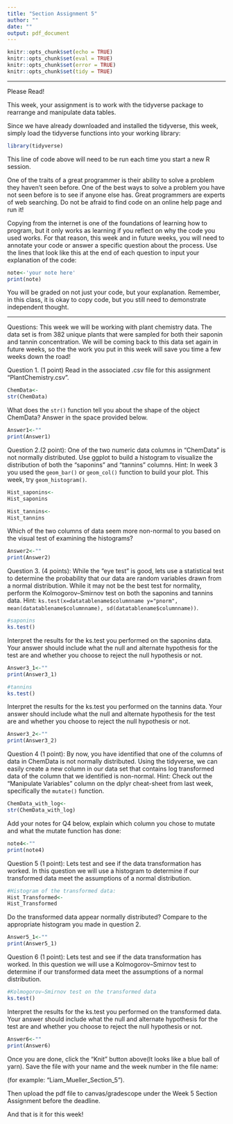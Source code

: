 ---
title: "Section Assignment 5"
author: ""
date: ""
output: pdf_document
---

```{r setup, include=FALSE}
knitr::opts_chunk$set(echo = TRUE)
knitr::opts_chunk$set(eval = TRUE)
knitr::opts_chunk$set(error = TRUE)
knitr::opts_chunk$set(tidy = TRUE)
```





***
Please Read!  


This week, your assignment is to work with the tidyverse package to rearrange and manipulate data tables. 


Since we have already downloaded and installed the tidyverse, this week, simply load the tidyverse functions into your working library:
```{r,echo=FALSE}
library(tidyverse)
```
This line of code above will need to be run each time you start a new R session.

One of the traits of a great programmer is their ability to solve a problem they haven't seen before. One of the best ways to solve a problem you have not seen before is to see if anyone else has. Great programmers are experts of web searching. Do not be afraid to find code on an online help page and run it! 


Copying from the internet is one of the foundations of learning how to program, but it only works as learning if you reflect on why the code you used works. For that reason, this week and in future weeks, you will need to annotate your code or answer a specific question about the process. Use the lines that look like this at the end of each question to input your explanation of the code:
```{r,eval=FALSE,echo=TRUE}
note<-'your note here'
print(note)
```
 You will be graded on not just your code, but your explanation. Remember, in this class, it is okay to copy code, but you still need to demonstrate independent thought.

  ***  
\newpage  

Questions: This week we will be working with plant chemistry data. The data set is from 382 unique plants that were sampled for both their saponin and tannin concentration. We will be coming back to this data set again in future weeks, so the the work you put in this week will save you time a few weeks down the road!
  
Question 1. (1 point) Read in the associated .csv file for this assignment "PlantChemistry.csv". 
```{r}
ChemData<-
str(ChemData)
```

What does the `str()` function tell you about the shape of the object ChemData? Answer in the space provided below.
```{r,results='asis',echo=FALSE}
Answer1<-""
print(Answer1)
```

  
\newpage  

Question 2.(2 point): One of the two numeric data columns in "ChemData" is not normally distributed. Use ggplot to build a histogram to visualize the distribution of both the "saponins" and "tannins" columns. Hint: In week 3 you used the `geom_bar()` or `geom_col()` function to build your plot. This week, try `geom_histogram()`. 
```{r}
Hist_saponins<-
Hist_saponins
```

\newpage  
  
```{r}
Hist_tannins<-
Hist_tannins
```

Which of the two columns of data seem more non-normal to you based on the visual test of examining the histograms?
```{r,results='asis',echo=FALSE}
Answer2<-""
print(Answer2)
```


\newpage
  
Question 3. (4 points): While the "eye test" is good, lets use a statistical test to determine the probability that our data are random variables drawn from a normal distribution. While it may not be the best test for normality, perform the Kolmogorov–Smirnov test on both the saponins and tannins data. Hint: `ks.test(x=datatablename$columnname y="pnorm", mean(datatablename$columnname), sd(datatablename$columnname))`.
```{r}
#saponins
ks.test()
```
Interpret the results for the ks.test you performed on the saponins data. Your answer should include what the null and alternate hypothesis for the test are and whether you choose to reject the null hypothesis or not.
```{r,results='asis',echo=FALSE}
Answer3_1<-""
print(Answer3_1)
```


```{r}
#tannins
ks.test()
```
Interpret the results for the ks.test you performed on the tannins data. Your answer should include what the null and alternate hypothesis for the test are and whether you choose to reject the null hypothesis or not.
```{r,results='asis',echo=FALSE}
Answer3_2<-""
print(Answer3_2)
```


\newpage  

Question 4 (1 point): By now, you have identified that one of the columns of data in ChemData is not normally distributed. Using the tidyverse, we can easily create a new column in our data set that contains log transformed data of the column that we identified is non-normal. Hint: Check out the "Manipulate Variables" column on the dplyr cheat-sheet from last week, specifically the `mutate()` function.


```{r}
ChemData_with_log<-
str(ChemData_with_log)
```

Add your notes for Q4 below, explain which column you chose to mutate and what the mutate function has done:
```{r,results='asis',echo=FALSE}
note4<-""
print(note4)
```

\newpage  

Question 5 (1 point): Lets test and see if the data transformation has worked. In this question we will use a histogram to determine if our transformed data meet the assumptions of a normal distribution. 

```{r}
#Histogram of the transformed data:
Hist_Transformed<-
Hist_Transformed
```
Do the transformed data appear normally distributed? Compare to the appropriate histogram you made in question 2.
```{r,results='asis',echo=FALSE}
Answer5_1<-""
print(Answer5_1)
```

\newpage
  
Question 6 (1 point): Lets test and see if the data transformation has worked. In this question we will use  a Kolmogorov–Smirnov test to determine if our transformed data meet the assumptions of a normal distribution. 

```{r}
#Kolmogorov–Smirnov test on the transformed data
ks.test()
```
Interpret the results for the ks.test you performed on the transformed data. Your answer should include what the null and alternate hypothesis for the test are and whether you choose to reject the null hypothesis or not.
```{r,results='asis',echo=FALSE}
Answer6<-""
print(Answer6) 
```



\newpage  

Once you are done, click the "Knit" button above(It looks like a blue ball of yarn). Save the file with your name and the week number in the file name: 

  (for example: "Liam_Mueller_Section_5").  
  
Then upload the pdf file to canvas/gradescope under the Week 5 Section Assignment before the deadline. 

And that is it for this week!
